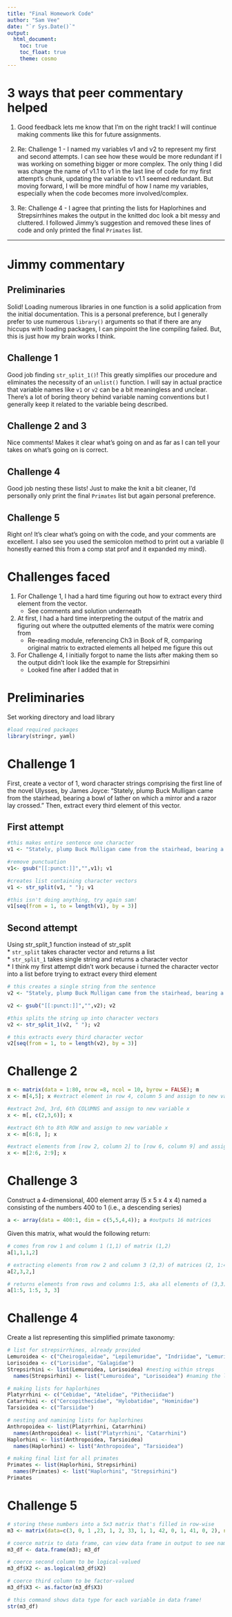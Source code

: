 ```yaml
---
title: "Final Homework Code"
author: "Sam Vee"
date: "`r Sys.Date()`"
output: 
  html_document:
    toc: true
    toc_float: true
    theme: cosmo
---
```

# **3 ways that peer commentary helped**

1. Good feedback lets me know that I'm on the right track! I will continue making comments like this for future assignments. <br><br>
2. Re: Challenge 1 - I named my variables v1 and v2 to represent my first and second attempts. I can see how these would be more redundant if I was working on something bigger or more complex. The only thing I did was change the name of v1.1 to v1 in the last line of code for my first attempt's chunk, updating the variable to v1.1 seemed redundant. But moving forward, I will be more mindful of how I name my variables, especially when the code becomes more involved/complex. <br><br>
3. Re: Challenge 4 - I agree that printing the lists for Haplorhines and Strepsirrhines makes the output
in the knitted doc look a bit messy and cluttered. I followed Jimmy's suggestion and removed these lines of code and only printed the final `Primates` list.

---
# **Jimmy commentary**

## Preliminaries

Solid! Loading numerous libraries in one function is a solid application from the initial documentation. This is a personal preference, but I generally prefer to use numerous `library()` arguments so that if there are any hiccups with loading packages, I can pinpoint the line compiling failed. But, this is just how my brain works I think.

## Challenge 1

Good job finding `str_split_1()`! This greatly simplifies our procedure and eliminates the necessity of an `unlist()` function. I will say in actual practice that variable names like `v1` or `v2` can be a bit meaningless and unclear. There's a lot of boring theory behind variable naming conventions but I generally keep it related to the variable being described. 

## Challenge 2 and 3

Nice comments! Makes it clear what's going on and as far as I can tell your takes on what's going on is correct.

## Challenge 4

Good job nesting these lists! Just to make the knit a bit cleaner, I'd personally only print the final `Primates` list but again personal preference.

## Challenge 5

Right on! It's clear what's going on with the code, and your comments are excellent. I also see you used the semicolon method to print out a variable (I honestly earned this from a comp stat prof and it expanded my mind).

# **Challenges faced**

1. For Challenge 1, I had a hard time figuring out how to extract every third element from the vector.
    + See comments and solution underneath
2. At first, I had a hard time interpreting the output of the matrix and figuring out where the outputted elements of the matrix were coming from
    + Re-reading module, referencing Ch3 in Book of R, comparing original matrix to extracted elements all helped me figure this out
3. For Challenge 4, I initially forgot to name the lists after making them so the output didn't look like the example for Strepsirhini
    + Looked fine after I added that in

# **Preliminaries**
Set working directory and load library
```r
#load required packages
library(stringr, yaml)
```

# **Challenge 1**
First, create a vector of 1, word character strings comprising the first line of the novel Ulysses, by James Joyce: “Stately, plump Buck Mulligan came from the stairhead, bearing a bowl of lather on which a mirror and a razor lay crossed.” Then, extract every third element of this vector.

## First attempt
```r
#this makes entire sentence one character 
v1 <- "Stately, plump Buck Mulligan came from the stairhead, bearing a bowl of lather on which a mirror and a razor lay crossed."; v1 

#remove punctuation
v1<- gsub("[[:punct:]]","",v1); v1 

#creates list containing character vectors
v1 <- str_split(v1, " "); v1

#this isn't doing anything, try again sam!
v1[seq(from = 1, to = length(v1), by = 3)]
```

## Second attempt
Using str_split_1 function instead of str_split <br>
* `str_split` takes character vector and returns a list <br>
* `str_split_1` takes single string and returns a character vector <br>
* I think my first attempt didn't work because i turned the character vector into a list before trying to extract every third element
```r
# this creates a single string from the sentence
v2 <- "Stately, plump Buck Mulligan came from the stairhead, bearing a bowl of lather on which a mirror and a razor lay crossed."; v2

v2 <- gsub("[[:punct:]]","",v2); v2

#this splits the string up into character vectors
v2 <- str_split_1(v2, " "); v2

# this extracts every third character vector
v2[seq(from = 1, to = length(v2), by = 3)]
```

# **Challenge 2**
```r
m <- matrix(data = 1:80, nrow =8, ncol = 10, byrow = FALSE); m
x <- m[4,5]; x #extract element in row 4, column 5 and assign to new variable x

#extract 2nd, 3rd, 6th COLUMNS and assign to new variable x
x <- m[, c(2,3,6)]; x

#extract 6th to 8th ROW and assign to new variable x
x <- m[6:8, ]; x

#extract elements from [row 2, column 2] to [row 6, column 9] and assign to new variable x
x <- m[2:6, 2:9]; x
```

# **Challenge 3**
Construct a 4-dimensional, 400 element array (5 x 5 x 4 x 4) named a consisting of the numbers 400 to 1 (i.e., a descending series)
```r
a <- array(data = 400:1, dim = c(5,5,4,4)); a #outputs 16 matrices
```
Given this matrix, what would the following return:
```r
# comes from row 1 and column 1 (1,1) of matrix (1,2)
a[1,1,1,2]

# extracting elements from row 2 and column 3 (2,3) of matrices (2, 1:4)
a[2,3,2,]

# returns elements from rows and columns 1:5, aka all elements of (3,3) matrix
a[1:5, 1:5, 3, 3]
```

# **Challenge 4**
Create a list representing this simplified primate taxonomy:
``` r
# list for strepsirrhines, already provided
Lemuroidea <- c("Cheirogaleidae", "Lepilemuridae", "Indriidae", "Lemuridae", "Daubentoniidae")
Lorisoidea <- c("Lorisidae", "Galagidae")
Strepsirhini <- list(Lemuroidea, Lorisoidea) #nesting within streps
  names(Strepsirhini) <- list("Lemuroidea", "Lorisoidea") #naming the list

# making lists for haplorhines
Platyrrhini <- c("Cebidae", "Atelidae", "Pitheciidae")
Catarrhini <- c("Cercopithecidae", "Hylobatidae", "Hominidae")
Tarsioidea <- c("Tarsiidae")

# nesting and namining lists for haplorhines
Anthropoidea <- list(Platyrrhini, Catarrhini)
  names(Anthropoidea) <- list("Platyrrhini", "Catarrhini")
Haplorhini <- list(Anthropoidea, Tarsioidea)
  names(Haplorhini) <- list("Anthropoidea", "Tarsioidea")

# making final list for all primates
Primates <- list(Haplorhini, Strepsirhini)
  names(Primates) <- list("Haplorhini", "Strepsirhini")
Primates
```

# **Challenge 5**
```r
# storing these numbers into a 5x3 matrix that's filled in row-wise
m3 <- matrix(data=c(3, 0, 1 ,23, 1, 2, 33, 1, 1, 42, 0, 1, 41, 0, 2), nrow=5, ncol=3, byrow=TRUE); m3

# coerce matrix to data frame, can view data frame in output to see names of columns
m3_df <- data.frame(m3); m3_df 

# coerce second column to be logical-valued
m3_df$X2 <- as.logical(m3_df$X2) 

# coerce third column to be factor-valued
m3_df$X3 <- as.factor(m3_df$X3) 

# this command shows data type for each variable in data frame!
str(m3_df) 
```
